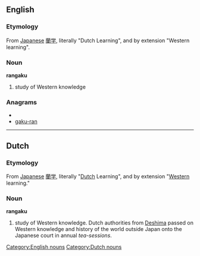 {{wikipedia}}
==English==

===Etymology===
From [[w:Japanese language|Japanese]] [[蘭学]], literally "Dutch Learning", and by extension "Western learning".

===Noun===
'''rangaku'''

# {{historical}} study of Western knowledge

===Anagrams===
* {{alphagram|aagknru}}
* [[gaku-ran#English|gaku-ran]]

[[Category:English nouns]]

----

==Dutch==

===Etymology===
From [[w:Japanese language|Japanese]] [[蘭学]], literally "[[Dutch]] Learning", and by extension "[[Western]] learning."

===Noun===
'''rangaku'''

# {{historical|lang=nl}} study of Western knowledge. Dutch authorities from [[w:Deshima|Deshima]] passed on Western knowledge and history of the world outside Japan onto the Japanese court in annual ''tea-sessions''.

[[Category:Dutch nouns]]